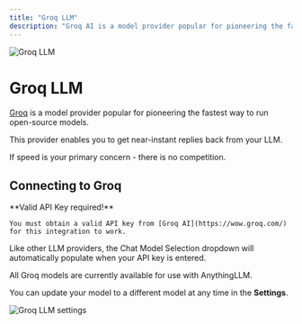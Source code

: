 ```yaml
---
title: "Groq LLM"
description: "Groq AI is a model provider popular for pioneering the fastest way to run open-source models."
---
```



<Image
  src="/images/anythingllm-setup/llm-configuration/cloud/groq/thumbnail.png" 
  height={1080} 
  width={1920} 
  quality={100}
  alt="Groq LLM"
/>


# Groq LLM

[Groq](https://groq.com) is a model provider popular for pioneering the fastest way to run open-source models. 

This provider enables you to get near-instant replies back from your LLM.

If speed is your primary concern - there is no competition.


## Connecting to Groq

<Callout type="info" emoji="️💡">
  **Valid API Key required!**

    You must obtain a valid API key from [Groq AI](https://wow.groq.com/) for this integration to work.
</Callout>

Like other LLM providers, the Chat Model Selection dropdown will automatically populate when your API key is entered. 

All Groq models are currently available for use with AnythingLLM.

You can update your model to a different model at any time in the **Settings**.

<Image
  src="/images/anythingllm-setup/llm-configuration/cloud/groq/groq-llm.png" 
  height={1080} 
  width={1920} 
  quality={100}
  alt="Groq LLM settings"
/>
